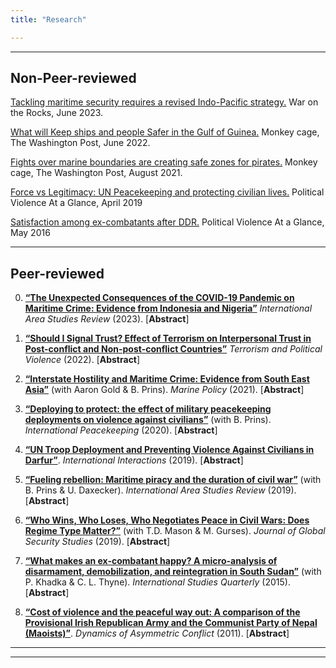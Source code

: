 ```yaml
---
title: "Research"

---
```


<style>
p.small {
    line-height: 0.5;
}
.abstract {
  display: none;
  padding: 15px 25px;
  margin: 0 5px 10px 5px;
  background-color: #EEE;
}

div .p {
    padding: 5px 0 10px 0;

}
.cl{
    font-weight: bolder;
}

.place_holder {
    height: 10px;
}
</style>



------------------------------------------------------------------------

## Non-Peer-reviewed 

[Tackling maritime security requires a revised Indo-Pacific strategy.](https://warontherocks.com/2023/06/tackling-maritime-security-requires-a-revised-indo-pacific-strategy/) War on the Rocks, June 2023.

[What will Keep ships and people Safer in the Gulf of Guinea.](https://www.washingtonpost.com/politics/2022/06/09/gulf-of-guinea-piracy/) Monkey cage, The Washington Post, June 2022.

[Fights over marine boundaries are creating safe zones for pirates.](https://www.washingtonpost.com/politics/2021/08/05/fights-over-marine-boundaries-are-creating-safe-zones-pirates/) Monkey cage, The Washington Post, August 2021.

[Force vs Legitimacy: UN Peacekeeping and protecting civilian lives.](https://politicalviolenceataglance.org/2019/04/22/force-vs-legitimacy-un-peacekeeping-and-protecting-civilian-lives/#respond) Political Violence At a Glance, April 2019

[Satisfaction among ex-combatants after DDR.](https://politicalviolenceataglance.org/2016/05/30/satisfaction-among-ex-combatants-after-ddr/) Political Violence At a Glance, May 2016

***

## Peer-reviewed 


[//]:<ol reversed>


[//]: Some Markdown text with <span style="color:blue">some *blue* text</span>.

0. [**"The Unexpected Consequences of the COVID-19 Pandemic on Maritime Crime: Evidence from Indonesia and Nigeria"**](https://doi.org/10.1177/22338659221151130) *International Area Studies Review* (2023). [<a class='cl'>Abstract</a>]
    <p class="abstract">
The economic fallout from the COVID-19 pandemic has been devastating. Job losses, negative growth rates, and increased poverty have all followed rising infection rates. The economic costs have been especially challenging for many piracy-prone countries. The international monetary fund anticipates sizable unemployment increases in many Indo-Pacific countries. Deeper and more durable economic damage may materialize in some West African countries. Often, negative economic shocks produce surges in crime, both on land and at sea. The present study evaluates the effects of COVID-19 on maritime pirate attacks in two countries, Nigeria, located in the Gulf of Guinea, and Indonesia, located in the Indo-Pacific. We employ monthly and quarterly data on government measures to prevent infection, sea-piracy incidents, and economic conditions to explore whether the subsequent economic fallout produced more maritime crime. We do not find clear evidence of this relationship in Indonesia. However, COVID-19-induced stringency measure does appear to have increased sea-piracy incidents in Nigeria.
    </p> <p> </p>



0. [**"Should I Signal Trust? Effect of Terrorism on Interpersonal Trust in Post-conflict and Non-post-conflict Countries"**](https://doi.org/10.1080/09546553.2022.2075265) *Terrorism and Political Violence* (2022). \[<a class='cl'>Abstract</a>\]
<p class="abstract">
Generalized interpersonal trust is an essential component of a functioning society. While some studies have examined how the perception of terrorism affects trust, cross-national works investigating the impact of actual terrorist attacks on individual trust remain mixed. In this paper, I use insights from existing studies to disaggregate generalized interpersonal trust in response to terrorism in two distinct dimensions, prosocial motivation, and strategic signaling. While threat perception from terrorism lowers interpersonal trust in all contexts, I argue that actual events distinctively shape a person's interpersonal trust. In a relatively stable and secure context of a non-post-conflict country, individuals living closer to terrorist incidents express increased interpersonal trust. But in post-conflict countries, those closer to terrorist incidents tend to show more distrust. To test the argument, I use the World Values Survey dataset of 52 states and create a terrorism scale for 717 survey regions within the countries, considering their spatial and temporal closeness to each terrorist incident. Results obtained from three-level hierarchical models (state, region, and individual) are robust and contribute to our understanding of how terrorism shapes interpersonal trust in different contexts.
 </p> <p> </p>

0. [**"Interstate Hostility and Maritime Crime: Evidence from South East Asia"**](https://doi.org/10.1016/j.marpol.2022.105134) (with Aaron Gold & B. Prins). *Marine Policy* (2021). \[<a class='cl'>Abstract</a>\]
<p class="abstract">
Maritime Asia remains crucial to global economic growth and prosperity. Nearly 40% of the world's seaborne trade transits the South China Sea each year, and nine of the top ten busiest container ports in the world are located in the Indo-Pacific region. But uncertainties also pervade the region as governments struggle to combat numerous security challenges while violent non-state actors and trans-border criminal groups continue to exploit the environment. In this study, we examine the nexus between maritime crime and inter-state security, centering on the tactical decision-making of non-state criminal actors. To avoid capture, maritime criminals locate their illicit activities near sea-boundaries where rival states aim to avoid regime confrontations that could escalate to more costly disputes. Pirates, smugglers, and illegal fishers can use these contested border zones as sanctuaries similar to guerilla forces fleeing across land boundaries to avoid pitched battles with regime military units. Using an original geocoded dataset on maritime piracy (MPELD), we find significant support for our hypothesis that conflict among states substantively influences the location of maritime crime. Our study has important implications for global efforts to counter transnational criminal organizations and their illicit activities in maritime spaces defined by territorial quarrels.
 </p> <p> </p>

0. [**"Deploying to protect: the effect of military peacekeeping deployments on violence against civilians"**](https://doi.org/10.1080/13533312.2019.1660166) (with B. Prins). *International Peacekeeping* (2020). \[<a class='cl'>Abstract</a>\]
<p class="abstract">
Do UN peacekeeping forces protect civilians from harm in post-war environments? Current evidence suggests that the answer to this question is yes. But extant research mostly examines this relationship at the country-level and consequently has logical difficulty tracing decreases in civilian fatalities to actual peacekeeper activities. We would have more confidence in the ability of peacekeepers to limit harm and protect non-combatants if the reduction in violence occurred locally where blue helmets were positioned. Using original geocoded data of yearly UN deployments in four Sub-Saharan African conflicts (Sudan, South Sudan, Democratic Republic of Congo, and Ivory Coast), we find that peacekeeping units get locally deployed to violent post-war areas and they reduce the level of civilian harm almost immediately. But, in areas without violent clashes between government forces and rebels, we find peacekeeping units more responsive to civilian targeting by rebels, which indicates a reluctance among peacekeepers to confront government forces that target civilians. While host nation consent is crucial for the success of a peacekeeping mission, the findings from this study caution against nurturing illiberal regimes by failing to check government atrocities. The failure to confront government abuse can jeopardize long-term peace and reconciliation.
 </p> <p> </p>

0. [**"UN Troop Deployment and Preventing Violence Against Civilians in Darfur"**](https://doi.org/10.1080/03050629.2019.1593161). *International Interactions* (2019). \[<a class='cl'>Abstract</a>\]
<p class="abstract">
Does the presence of UN peacekeeping force lower civilian fatalities at the local level? If it does, is it because of their coercive military capacity or for other reasons such as their roles in monitoring and reporting violent atrocities? To explore these questions, I study the deployment of peacekeeping units in Darfur and its impact on violence against civilians. Using original geocoded data of UN deployments before and after the intervention, I examine what aspects of such deployments impact one-sided civilian killings by government and rebel groups. Results indicate that deploying UN peacekeepers in an area restrains belligerent from targeting civilians. However, the military capacity of peacekeepers is not a significant predictor of violence against civilians. While their ability to defend themselves is extremely important for peacekeepers, these findings caution against the militarization trend in UN peacekeeping and seek to reshift focus on other substantive aspects of peacekeeping.
 </p> <p> </p>

0. [**"Fueling rebellion: Maritime piracy and the duration of civil war"**](https://doi.org/10.1177/2233865919833975) (with B. Prins & U. Daxecker). *International Area Studies Review* (2019). \[<a class='cl'>Abstract</a>\]
<p class="abstract">
Extant research shows that the presence of natural resources can prolong civil wars. But research also indicates that as rebel groups become stronger, conflicts tend to shorten. These studies suggest an unclear association among the three variables---resources, rebel strength, and conflict duration. If resources increase the fighting ability of rebels, then why do they not shorten conflicts? To understand this relationship, we examine incidents of maritime piracy, which unlike other resources are more clearly exploited by rebel groups rather than states and offer new insight on how this might affect the persistence of civil war. The findings suggest that the use of piracy by weaker rebel groups shortens conflict but prolongs it when exploited by stronger rebel groups. We think our conditional analyses allow us to discern insurgencies driven at least in part by greedy rebels and therefore better illuminate the causal process by which resource wealth prolongs civil war.
 </p> <p> </p>

0. [**"Who Wins, Who Loses, Who Negotiates Peace in Civil Wars: Does Regime Type Matter?"**](https://doi.org/10.1093/jogss/ogz011) (with T.D. Mason & M. Gurses). *Journal of Global Security Studies* (2019). \[<a class='cl'>Abstract</a>\]
<p class="abstract">
Previous research has shown that the outcome of a civil war is related to conflict duration: military victory by either the government or the rebels occurs early if it occurs at all, and the longer a civil war lasts, the more likely it is to end in a negotiated settlement. The models of civil war duration and outcome that have produced these findings are built on characteristics of the civil war and less on attributes of the state itself, other than where the state lies on the Polity autocracy-democracy scale. We propose that how civil wars end varies not only between democracies and authoritarian regimes but among the different authoritarian regime types identified by Geddes, Wright, and Franz. The distinguishing attributes of these regime types---democracy, one-party, personalist, military, monarchical---should lead to different likelihood in defeating a rebel movement, being defeated by a rebel movement, and negotiating a peace agreement with a rebel movement. Results from a series of competing-risk models using the Uppsala--Peace Research Institute Oslo Armed Conflict Dataset demonstrate support for our claim that how civil wars end is partly a function of the characteristics of the regime.
 </p> <p> </p>

0. [**"What makes an ex-combatant happy? A micro-analysis of disarmament, demobilization, and reintegration in South Sudan"**](https://doi.org/10.1111/isqu.12186) (with P. Khadka & C. L. Thyne). *International Studies Quarterly* (2015). \[<a class='cl'>Abstract</a>\]
<p class="abstract">
Successful management of combatants through disarmament, demobilization, and reintegration (DDR) remains one of the main challenges of post-conflict peacebuilding. While DDR is meant to contribute to a secure post-conflict environment conducive to economic and political development, the success of DDR efforts remains mixed. Unlike previous work focusing on procedural aspects or post-conflict reconstruction and development, we shift the focus to understand microlevel conditions---economic, security, and ethnic concerns---that influence ex-combatants' satisfaction with DDR. We argue that ex-combatant satisfaction with DDR should increase as individual-level economic conditions increase, as security situations improve, and as ethnic tensions decrease. We test our expectations using an original data set collected with field interviews and surveys from 122 ex-combatants in South Sudan in 2011--2012. We find that participants are more satisfied when their income-generating activity is based on DDR job training and when the UN has a large presence in their area. Concerns about political instability and an abundance of firearms make ex-combatants less satisfied with DDR.
 </p> <p> </p>

0. [**"Cost of violence and the peaceful way out: A comparison of the Provisional Irish Republican Army and the Communist Party of Nepal (Maoists)"**](https://doi.org/10.1080/17467586.2011.575170). *Dynamics of Asymmetric Conflict* (2011). \[<a class='cl'>Abstract</a>\]
<p class="abstract">
One of the ways to end protracted, violent, intrastate conflict is negotiated settlement where the rebel parties negotiate with the government and give up armed struggle. However, the most intriguing puzzle is: what influences the rebels to come to the negotiating table and opt for peace? The Communist Party of Nepal (Maoists) and the Provisional Irish Republican Army (PIRA) are recent examples of rebel groups that have renounced violence and transformed into mainstream political parties after waging insurgency for many years. These two cases present an opportunity to analyze factors that lead rebel parties to renounce violence. In this article, I argue that violent rebel groups settle for peaceful means owing to their perception of the high cost of violence that arises from pressures exerted by the military means of a state, by domestic groups, and by the international community. In both cases, when the state opened up political space to accommodate the rebel group, accumulated pressures influenced them to renounce violence. The study indicates how civil society, with solidarity from the global community, is able to defy the mobilization narrative of a rebel group and pressure them to renounce violence.
 </p> <p> </p>

***

------------------------------------------------------------------------

<script src="https://code.jquery.com/jquery-latest.min.js"
        type="text/javascript"></script>

<script>
$(document).ready(function(){
  $(document).on('click touchstart','.cl', function() {
    $(this).parent().children(".abstract").fadeToggle();
  });
});
</script>



